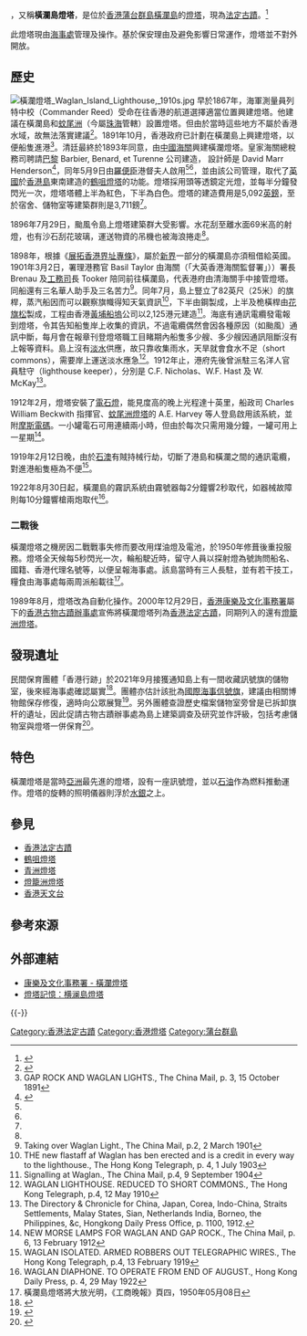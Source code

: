{{NoteTA
|G1=Unit
}}
{{Infobox lighthouse
|name = 橫瀾燈塔 <br> Waglan Lighthouse
|image_name = [[File:Waglan_Island_Sung_Kong_Lo_Chau.jpg|270px]]
|image_size = 
|caption = 橫瀾燈塔在圖中島上最左方
|location = {{HKG}}[[橫瀾島|橫瀾島]]瀾尾
|yearlit = 1893年
|automated = 1989年
|managingagent = [[香港|香港]][[海事處|海事處]]
}}

{{engname|橫瀾燈塔|Waglan Lighthouse}}，又稱'''橫瀾島燈塔'''，是位於[[香港|香港]][[蒲台群島|蒲台群島]][[橫瀾島|橫瀾島]]的[[燈塔|燈塔]]，現為[[香港法定古蹟|法定古蹟]]。<ref>{{cite web|url=http://www.amo.gov.hk/en/monuments_71.php|title=Antiquities and Monuments Office:Waglan Lighthouse|access-date=2010-08-23|archive-date=2020-05-28|archive-url=https://web.archive.org/web/20200528211254/http://www.amo.gov.hk/en/monuments_71.php|dead-url=no}}</ref>

此燈塔現由[[海事處|海事處]]管理及操作。基於保安理由及避免影響日常運作，燈塔並不對外開放。

==歷史==
[[File:橫瀾燈塔_Waglan_Island_Lighthouse,_1910s.jpg|left]]
早於1867年，海軍測量員列特中校（Commander Reed）受命在往香港的航道選擇適當位置興建燈塔。他建議在橫瀾島和[[蚊尾洲|蚊尾洲]]（今屬[[珠海|珠海]]管轄）設置燈塔。但由於當時這些地方不屬於香港水域，故無法落實建議<ref name="amoweb">{{Cite web |url=https://www.amo.gov.hk/b5/monuments_71.php |title=香港法定古蹟 - 橫瀾燈塔 |access-date=2021-11-30 |archive-date=2021-10-19 |archive-url=https://web.archive.org/web/20211019024403/https://www.amo.gov.hk/b5/monuments_71.php |dead-url=no }}</ref>。1891年10月，香港政府已計劃在橫瀾島上興建燈塔，以便船隻進港<ref>GAP ROCK AND WAGLAN LIGHTS., The China Mail, p. 3, 15 October 1891</ref>。清廷最終於1893年同意，由[[中國海關總稅務司|中國海關]]興建橫瀾燈塔。皇家海關總稅務司聘請[[巴黎|巴黎]] Barbier, Benard, et Turenne 公司建造， 設計師是 David Marr Henderson<ref name=":0">{{Cite web|title=橫瀾島之日與夜|url=https://www.lordwilson-heritagetrust.org.hk/filemanager/archive/project_doc/27-9-56-2/2.pdf|author=Dr S.W. Poon|format=pdf}}</ref>，同年5月9日由[[威廉·羅便臣|羅便臣]]港督夫人啟用<ref name="amoweb"/><ref name=":0" />，並由該公司管理，取代了[[英國|英國]]於[[香港島|香港島]]東南建造的[[鶴咀燈塔|鶴咀燈塔]]的功能。燈塔採用頭等透鏡定光燈，並每半分鐘發閃光一次，燈塔塔體上半為紅色，下半為白色。燈塔的建造費用是5,092[[英鎊|英鎊]]，至於宿舍、儲物室等建築群則是3,711鎊<ref name=":0" />。 

1896年7月29日，颱風令島上燈塔建築群大受影響。水花刮至離水面69米高的射燈，也有沙石刮花玻璃，運送物資的吊機也被海浪捲走<ref name=":0" />。

1898年，根據《[[展拓香港界址專條|展拓香港界址專條]]》，屬於[[新界|新界]]一部分的橫瀾島亦須租借給英國。1901年3月2日，署理港務官 Basil Taylor 由海關（「大英香港海關監督署」））署長 Brenau 及[[工務司|工務司]]長 Tooker 陪同前往橫瀾島，代表港府由清海關手中接管燈塔。同船還有三名華人助手及三名苦力<ref>Taking over Waglan Light., The China Mail, p.2, 2 March 1901</ref>。同年7月，島上豎立了82英尺（25米）的旗桿，蒸汽船因而可以觀察旗幟得知天氣資訊<ref>THE new flastaff af Waglan has ben erected and is a credit in every way to the lighthouse., The Hong Kong Telegraph, p. 4, 1 July 1903</ref>，下半由鋼製成，上半及桅橫桿由[[花旗松|花旗松]]製成，工程由香港[[黃埔船塢|黃埔船塢]]公司以2,125港元建造<ref>Signalling at Waglan., The China Mail, p.4, 9 September 1904</ref>。海底有通訊電纜發電報到燈塔，令其告知船隻岸上收集的資訊，不過電纜偶然會因各種原因（如颱風）通訊中斷，每月會在報章刊登燈塔職工目睹期內船隻多少艘、多少艘因通訊阻斷沒有上報等資料。島上沒有[[淡水|淡水]]供應，故只靠收集雨水，天旱就會食水不足（short commons），需要岸上運送淡水應急<ref>WAGLAN LIGHTHOUSE. REDUCED TO SHORT COMMONS., The Hong Kong Telegraph, p.4, 12 May 1910</ref>。1912年止，港府先後曾派駐三名洋人官員駐守（lighthouse keeper），分別是 C.F. Nicholas、W.F. Hast 及 W. McKay<ref>The Directory & Chronicle for China, Japan, Corea, Indo-China, Straits Settlements, Malay States, Sian, Netherlands India, Borneo, the Philippines, &c, Hongkong Daily Press Office, p. 1100, 1912.</ref>。

1912年2月，燈塔安裝了[[電石燈|電石燈]]，能見度高的晚上光程達十英里，船政司 Charles William Beckwith 指揮官、[[蚊尾洲燈塔|蚊尾洲燈塔]]的 A.E. Harvey 等人登島啟用該系統，並附[[摩斯電碼|摩斯電碼]]。一小罐電石可用連續兩小時，但由於每次只需用幾分鐘，一罐可用上一星期<ref>NEW MORSE LAMPS FOR WAGLAN AND GAP ROCK., The China Mail, p. 6, 13 February 1912</ref>。

1919年2月12日晚，由於[[石澳|石澳]]有賊持械行劫，切斷了港島和橫瀾之間的通訊電纜，對進港船隻極為不便<ref>WAGLAN ISOLATED. ARMED ROBBERS OUT TELEGRAPHIC WIRES., The Hong Kong Telegraph, p.4, 13 February 1919</ref>。

1922年8月30日起，橫瀾島的霧訊系統由霧號器每2分鐘響2秒取代，如器械故障則每10分鐘響槍兩炮取代<ref>WAGLAN DIAPHONE. TO OPERATE FROM END OF AUGUST., Hong Kong Daily Press, p. 4, 29 May 1922</ref>。

=== 二戰後 ===
橫瀾燈塔之機房因二戰戰事失修而要改用煤油燈及電池，於1950年修葺後重投服務。燈塔全天候每5秒閃光一次，輪船駛近時，留守人員以探射燈為號詢問船名、國籍、香港代理名號等，以便呈報海事處。該島當時有三人長駐，並有若干技工，糧食由海事處每兩周派船載往<ref>橫瀾島燈塔將大放光明，《工商晚報》頁四，1950年05月08日</ref>。

1989年8月，燈塔改為自動化操作。2000年12月29日，[[香港康樂及文化事務署|香港康樂及文化事務署]]屬下的[[香港古物古蹟辦事處|香港古物古蹟辦事處]]宣佈將橫瀾燈塔列為[[香港法定古蹟|香港法定古蹟]]，同期列入的還有[[燈籠洲燈塔|燈籠洲燈塔]]。

==發現遺址==
民間保育團體「香港行跡」於2021年9月接獲通知島上有一間收藏訊號旗的儲物室，後來經海事處確認屬實<ref>{{Cite news|url=https://hk.epochtimes.com/news/2022-02-13/25810157|title=橫瀾島儲物室發現文物 疑似百年前海事信號旗曝光|author=曾蓮|publisher=大紀元時報|date=2022-02-13|accessdate=2022-02-13}}</ref>。團體亦估計該批為[[國際海事信號旗|國際海事信號旗]]，建議由相關博物館保存修復，適時向公眾展覽<ref>{{Cite news|url=https://www2.hkej.com/instantnews/current/article/3041501/橫瀾島發現海事訊號旗儲物室|title=橫瀾島發現海事訊號旗儲物室|publisher=信報|date=2022-02-13|accessdate=2022-02-13}}</ref>。另外團體查證歷史檔案儲物室旁曾是已拆卸旗杆的遺址，因此促請古物古蹟辦事處為島上建築調查及研究並作評級，包括考慮儲物室與燈塔一併保育<ref>{{Cite news|url=https://news.mingpao.com/pns/港聞/article/20220213/s00002/1644688472513/橫瀾島荒屋「海事信號旗」重見天日-團體促古蹟辦納評級-海事處-正考慮處理方法|title=橫瀾島荒屋「海事信號旗」重見天日 團體促古蹟辦納評級 海事處：正考慮處理方法|author=馬耀森|publisher=明報|date=2022-02-13|accessdate=2022-02-13}}</ref>。

==特色==
橫瀾燈塔是當時[[亞洲|亞洲]]最先進的燈塔，設有一座訊號燈，並以[[石油|石油]]作為燃料推動運作。燈塔的旋轉的照明儀器則浮於[[水銀|水銀]]之上。

==參見==
*[[香港法定古蹟|香港法定古蹟]]
*[[鶴咀燈塔|鶴咀燈塔]]
*[[青洲燈塔|青洲燈塔]]
*[[燈籠洲燈塔|燈籠洲燈塔]]
*[[香港天文台|香港天文台]]

==參考來源==
{{reflist|30em}}

==外部連結==
*[http://www.amo.gov.hk/b5/monuments_71.php 康樂及文化事務署 - 橫瀾燈塔] {{Wayback|url=http://www.amo.gov.hk/b5/monuments_71.php |date=20201024175143 }}
*[https://cityuhk-lms.ap.panopto.com/Panopto/Pages/Viewer.aspx?id=10dd7d38-0ec7-463a-9156-ad2f00279ebf 燈塔記憶：横澜島燈塔] {{Wayback|url=https://cityuhk-lms.ap.panopto.com/Panopto/Pages/Viewer.aspx?id=10dd7d38-0ec7-463a-9156-ad2f00279ebf |date=20211219173807 }}

{{-}}
{{香港法定古蹟}}
{{香港燈塔}}

[[Category:香港法定古蹟|Category:香港法定古蹟]]
[[Category:香港燈塔|Category:香港燈塔]]
[[Category:蒲台群島|Category:蒲台群島]]